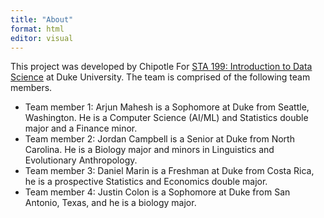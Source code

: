 ```yaml
---
title: "About"
format: html
editor: visual
---
```


This project was developed by Chipotle For [STA 199: Introduction to Data Science](https://sta199-f23-2.github.io/) at Duke University. The team is comprised of the following team members.

-   Team member 1: Arjun Mahesh is a Sophomore at Duke from Seattle, Washington. He is a Computer Science (AI/ML) and Statistics double major and a Finance minor.
-   Team member 2: Jordan Campbell is a Senior at Duke from North Carolina. He is a Biology major and minors in Linguistics and Evolutionary Anthropology.
-   Team member 3: Daniel Marin is a Freshman at Duke from Costa Rica, he is a prospective Statistics and Economics double major.
-   Team member 4: Justin Colon is a Sophomore at Duke from San Antonio, Texas, and he is a biology major.
